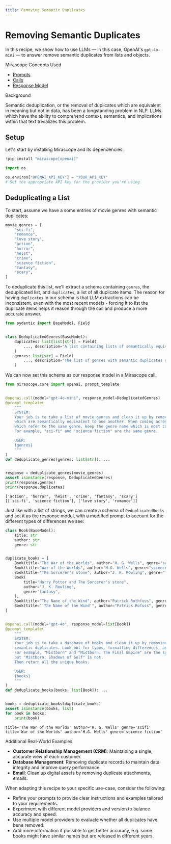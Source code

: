 ```yaml
---
title: Removing Semantic Duplicates
---
```


# Removing Semantic Duplicates

 In this recipe, we show how to use LLMs — in this case, OpenAI's `gpt-4o-mini` — to answer remove semantic duplicates from lists and objects.

<div class="admonition tip">
<p class="admonition-title">Mirascope Concepts Used</p>
<ul>
<li><a href="../../../learn/prompts/">Prompts</a></li>
<li><a href="../../../learn/calls/">Calls</a></li>
<li><a href="../../../learn/response_models/">Response Model</a></li>
</ul>
</div>

<div class="admonition note">
<p class="admonition-title">Background</p>
<p>
Semantic deduplication, or the removal of duplicates which are equivalent in meaning but not in data, has been a longstanding problem in NLP. LLMs which have the ability to comprehend context, semantics, and implications within that text trivializes this problem.
</p>
</div>

## Setup

Let's start by installing Mirascope and its dependencies:


```python
!pip install "mirascope[openai]"
```


```python
import os

os.environ["OPENAI_API_KEY"] = "YOUR_API_KEY"
# Set the appropriate API key for the provider you're using
```

## Deduplicating a List

To start, assume we have a some entries of movie genres with semantic duplicates:


```python
movie_genres = [
    "sci-fi",
    "romance",
    "love story",
    "action",
    "horror",
    "heist",
    "crime",
    "science fiction",
    "fantasy",
    "scary",
]
```

To deduplicate this list, we’ll extract a schema containing `genres`, the deduplicated list, and `duplicates`, a list of all duplicate items. The reason for having `duplicates` in our schema is that LLM extractions can be inconsistent, even with the most recent models - forcing it to list the duplicate items helps it reason through the call and produce a more accurate answer.



```python
from pydantic import BaseModel, Field


class DeduplicatedGenres(BaseModel):
    duplicates: list[list[str]] = Field(
        ..., description="A list containing lists of semantically equivalent items"
    )
    genres: list[str] = Field(
        ..., description="The list of genres with semantic duplicates removed"
    )
```


We can now set this schema as our response model in a Mirascope call:



```python
from mirascope.core import openai, prompt_template


@openai.call(model="gpt-4o-mini", response_model=DeduplicatedGenres)
@prompt_template(
    """
    SYSTEM:
    Your job is to take a list of movie genres and clean it up by removing items
    which are semantically equivalent to one another. When coming across multiple items
    which refer to the same genre, keep the genre name which is most commonly used.
    For example, "sci-fi" and "science fiction" are the same genre.

    USER:
    {genres}
    """
)
def deduplicate_genres(genres: list[str]): ...


response = deduplicate_genres(movie_genres)
assert isinstance(response, DeduplicatedGenres)
print(response.genres)
print(response.duplicates)
```

    ['action', 'horror', 'heist', 'crime', 'fantasy', 'scary']
    [['sci-fi', 'science fiction'], ['love story', 'romance']]



Just like with a list of strings, we can create a schema of `DeduplicatedBooks` and set it as the response model, with a modified prompt to account for the different types of differences we see:



```python
class Book(BaseModel):
    title: str
    author: str
    genre: str


duplicate_books = [
    Book(title="The War of the Worlds", author="H. G. Wells", genre="scifi"),
    Book(title="War of the Worlds", author="H.G. Wells", genre="science fiction"),
    Book(title="The Sorcerer's stone", author="J. K. Rowling", genre="fantasy"),
    Book(
        title="Harry Potter and The Sorcerer's stone",
        author="J. K. Rowling",
        genre="fantasy",
    ),
    Book(title="The Name of the Wind", author="Patrick Rothfuss", genre="fantasy"),
    Book(title="'The Name of the Wind'", author="Patrick Rofuss", genre="fiction"),
]


@openai.call(model="gpt-4o", response_model=list[Book])
@prompt_template(
    """
    SYSTEM:
    Your job is to take a database of books and clean it up by removing items which are
    semantic duplicates. Look out for typos, formatting differences, and categorizations.
    For example, "Mistborn" and "Mistborn: The Final Empire" are the same book 
    but "Mistborn: Shadows of Self" is not.
    Then return all the unique books.

    USER:
    {books}
    """
)
def deduplicate_books(books: list[Book]): ...


books = deduplicate_books(duplicate_books)
assert isinstance(books, list)
for book in books:
    print(book)
```

    title='The War of the Worlds' author='H. G. Wells' genre='scifi'
    title='War of the Worlds' author='H.G. Wells' genre='science fiction'


<div class="admonition tip">
<p class="admonition-title">Additional Real-World Examples</p>
<ul>
<li><b>Customer Relationship Management (CRM)</b>: Maintaining a single, accurate view of each customer.</li>
<li><b>Database Management</b>: Removing duplicate records to maintain data integrity and improve query performance</li>
<li><b>Email</b>: Clean up digital assets by removing duplicate attachments, emails.</li>
</ul>
</div>

When adapting this recipe to your specific use-case, consider the following:

- Refine your prompts to provide clear instructions and examples tailored to your requirements.
- Experiment with different model providers and version to balance accuracy and speed.
- Use multiple model providers to evaluate whether all duplicates have bene removed.
- Add more information if possible to get better accuracy, e.g. some books might have similar names but are released in different years.

